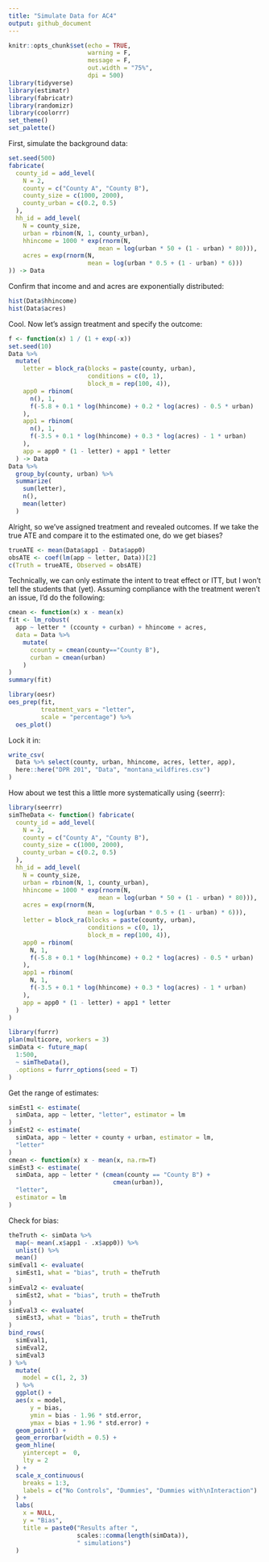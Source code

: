 ```yaml
---
title: "Simulate Data for AC4"
output: github_document
---
```


```r
knitr::opts_chunk$set(echo = TRUE, 
                      warning = F,
                      message = F,
                      out.width = "75%",
                      dpi = 500)
library(tidyverse)
library(estimatr)
library(fabricatr)
library(randomizr)
library(coolorrr)
set_theme()
set_palette()
```


First, simulate the background data:
```r
set.seed(500)
fabricate(
  county_id = add_level(
    N = 2, 
    county = c("County A", "County B"),
    county_size = c(1000, 2000),
    county_urban = c(0.2, 0.5)
  ),
  hh_id = add_level(
    N = county_size,
    urban = rbinom(N, 1, county_urban),
    hhincome = 1000 * exp(rnorm(N, 
                         mean = log(urban * 50 + (1 - urban) * 80))),
    acres = exp(rnorm(N,
                      mean = log(urban * 0.5 + (1 - urban) * 6)))
)) -> Data
```


Confirm that income and and acres are exponentially distributed:
```r
hist(Data$hhincome)
hist(Data$acres)
```

Cool. Now let's assign treatment and specify the outcome:
```r
f <- function(x) 1 / (1 + exp(-x))
set.seed(10)
Data %>%
  mutate(
    letter = block_ra(blocks = paste(county, urban),
                      conditions = c(0, 1),
                      block_m = rep(100, 4)),
    app0 = rbinom(
      n(), 1,
      f(-5.8 + 0.1 * log(hhincome) + 0.2 * log(acres) - 0.5 * urban)
    ),
    app1 = rbinom(
      n(), 1,
      f(-3.5 + 0.1 * log(hhincome) + 0.3 * log(acres) - 1 * urban)
    ),
    app = app0 * (1 - letter) + app1 * letter
  ) -> Data
Data %>%
  group_by(county, urban) %>%
  summarize(
    sum(letter),
    n(),
    mean(letter)
  )
```


Alright, so we've assigned treatment and revealed outcomes. If we take the true ATE and compare it to the estimated one, do we get biases?
```r
trueATE <- mean(Data$app1 - Data$app0)
obsATE <- coef(lm(app ~ letter, Data))[2]
c(Truth = trueATE, Observed = obsATE)
```

Technically, we can only estimate the intent to treat effect or ITT, but I won't tell the students that (yet). Assuming compliance with the treatment weren't an issue, I'd do the following:

```r
cmean <- function(x) x - mean(x)
fit <- lm_robust(
  app ~ letter * (ccounty + curban) + hhincome + acres, 
  data = Data %>%
    mutate(
      ccounty = cmean(county=="County B"),
      curban = cmean(urban)
    )
)
summary(fit)
```

```r
library(oesr)
oes_prep(fit, 
         treatment_vars = "letter",
         scale = "percentage") %>%
  oes_plot()
```

Lock it in:
```r
write_csv(
  Data %>% select(county, urban, hhincome, acres, letter, app),
  here::here("DPR 201", "Data", "montana_wildfires.csv")
)
```


How about we test this a little more systematically using {seerrr}:
```r
library(seerrr)
simTheData <- function() fabricate(
  county_id = add_level(
    N = 2, 
    county = c("County A", "County B"),
    county_size = c(1000, 2000),
    county_urban = c(0.2, 0.5)
  ),
  hh_id = add_level(
    N = county_size,
    urban = rbinom(N, 1, county_urban),
    hhincome = 1000 * exp(rnorm(N, 
                         mean = log(urban * 50 + (1 - urban) * 80))),
    acres = exp(rnorm(N,
                      mean = log(urban * 0.5 + (1 - urban) * 6))),
    letter = block_ra(blocks = paste(county, urban),
                      conditions = c(0, 1),
                      block_m = rep(100, 4)),
    app0 = rbinom(
      N, 1,
      f(-5.8 + 0.1 * log(hhincome) + 0.2 * log(acres) - 0.5 * urban)
    ),
    app1 = rbinom(
      N, 1,
      f(-3.5 + 0.1 * log(hhincome) + 0.3 * log(acres) - 1 * urban)
    ),
    app = app0 * (1 - letter) + app1 * letter 
  )
)

library(furrr)
plan(multicore, workers = 3)
simData <- future_map(
  1:500,
  ~ simTheData(),
  .options = furrr_options(seed = T)
)
```


Get the range of estimates:
```r
simEst1 <- estimate(
  simData, app ~ letter, "letter", estimator = lm
)
simEst2 <- estimate(
  simData, app ~ letter + county + urban, estimator = lm,
  "letter"
)
cmean <- function(x) x - mean(x, na.rm=T)
simEst3 <- estimate(
  simData, app ~ letter * (cmean(county == "County B") +
                             cmean(urban)),
  "letter",
  estimator = lm
)
```


Check for bias:
```r
theTruth <- simData %>%
  map(~ mean(.x$app1 - .x$app0)) %>%
  unlist() %>%
  mean()
simEval1 <- evaluate(
  simEst1, what = "bias", truth = theTruth
)
simEval2 <- evaluate(
  simEst2, what = "bias", truth = theTruth
)
simEval3 <- evaluate(
  simEst3, what = "bias", truth = theTruth
)
bind_rows(
  simEval1,
  simEval2,
  simEval3
) %>%
  mutate(
    model = c(1, 2, 3)
  ) %>%
  ggplot() +
  aes(x = model,
      y = bias,
      ymin = bias - 1.96 * std.error,
      ymax = bias + 1.96 * std.error) +
  geom_point() +
  geom_errorbar(width = 0.5) +
  geom_hline(
    yintercept =  0,
    lty = 2
  ) + 
  scale_x_continuous(
    breaks = 1:3,
    labels = c("No Controls", "Dummies", "Dummies with\nInteraction")
  ) +
  labs(
    x = NULL,
    y = "Bias",
    title = paste0("Results after ", 
                   scales::comma(length(simData)),
                   " simulations")
  )
```



